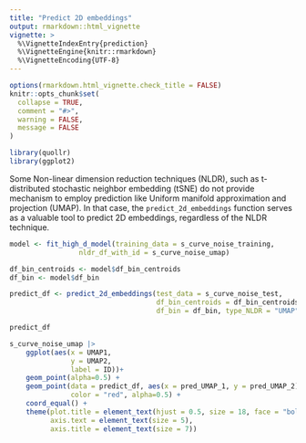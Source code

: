 ```yaml
---
title: "Predict 2D embeddings"
output: rmarkdown::html_vignette
vignette: >
  %\VignetteIndexEntry{prediction}
  %\VignetteEngine{knitr::rmarkdown}
  %\VignetteEncoding{UTF-8}
---
```


```r
options(rmarkdown.html_vignette.check_title = FALSE)
knitr::opts_chunk$set(
  collapse = TRUE,
  comment = "#>",
  warning = FALSE, 
  message = FALSE
)
```

```r
library(quollr)
library(ggplot2)
```

Some Non-linear dimension reduction techniques (NLDR), such as t-distributed stochastic neighbor embedding (tSNE) do not provide mechanism to employ prediction like Uniform manifold approximation and projection (UMAP). In that case, the `predict_2d_embeddings` function serves as a valuable tool to predict 2D embeddings, regardless of the NLDR technique. 

```r
model <- fit_high_d_model(training_data = s_curve_noise_training, 
                 nldr_df_with_id = s_curve_noise_umap)

df_bin_centroids <- model$df_bin_centroids
df_bin <- model$df_bin
```

```r
predict_df <- predict_2d_embeddings(test_data = s_curve_noise_test, 
                                    df_bin_centroids = df_bin_centroids, 
                                    df_bin = df_bin, type_NLDR = "UMAP")

predict_df
```
```r
s_curve_noise_umap |>
    ggplot(aes(x = UMAP1,
               y = UMAP2,
               label = ID))+
    geom_point(alpha=0.5) +
    geom_point(data = predict_df, aes(x = pred_UMAP_1, y = pred_UMAP_2), 
               color = "red", alpha=0.5) +
    coord_equal() +
    theme(plot.title = element_text(hjust = 0.5, size = 18, face = "bold"),
          axis.text = element_text(size = 5),
          axis.title = element_text(size = 7))
```
